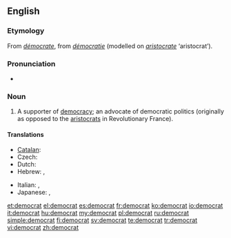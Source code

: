 {{wikipedia|dab=democrat}}
{{also|Democrat}}
==English==

===Etymology===
From {{etyl|fr}} ''[[démocrate]]'', from ''[[démocratie]]'' (modelled on ''[[aristocrate]]'' ‘aristocrat’).

===Pronunciation===
* {{IPA|/ˈdɛməkræt/}}

===Noun===
{{en-noun}}

# A supporter of [[democracy]]; an advocate of democratic politics (originally as opposed to the [[aristocrats]] in Revolutionary France).

====Translations====
{{trans-top|supporter of democracy}}
* [[Catalan]]: {{t|ca|demòcrata|mf}}
* Czech: {{t-|cs|demokrat|m}}
* Dutch: {{t|nl|democraat|m}}
* Hebrew: {{t|he|דמוקרט|m|tr=demoqrat'}}, {{t|he|דמוקרטית|f|tr=demoqrat'it}}
{{trans-mid}}
* Italian: {{t-|it|democratico|m}}, {{t+|it|democratica|f}}
* Japanese: {{t|ja|民主党支持者|tr=minshutōshijisha}} {{qualifier|for the party supporter}}, {{t|ja|民主主義者|tr=minshushugisha}} {{qualifier|for the idea supporter}}
{{trans-bottom}}

[[et:democrat]]
[[el:democrat]]
[[es:democrat]]
[[fr:democrat]]
[[ko:democrat]]
[[io:democrat]]
[[it:democrat]]
[[hu:democrat]]
[[my:democrat]]
[[pl:democrat]]
[[ru:democrat]]
[[simple:democrat]]
[[fi:democrat]]
[[sv:democrat]]
[[te:democrat]]
[[tr:democrat]]
[[vi:democrat]]
[[zh:democrat]]